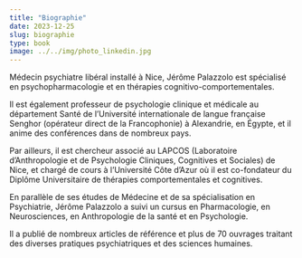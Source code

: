 ```yaml
---
title: "Biographie"
date: 2023-12-25
slug: biographie  
type: book
image: ../../img/photo_linkedin.jpg
---
```


Médecin psychiatre libéral installé à Nice, Jérôme Palazzolo est spécialisé en psychopharmacologie et en thérapies cognitivo-comportementales.

Il est également professeur de psychologie clinique et médicale au département Santé de l’Université internationale de langue française Senghor (opérateur direct de la Francophonie) à Alexandrie, en Égypte, et il anime des conférences dans de nombreux pays.

Par ailleurs, il est chercheur associé au LAPCOS (Laboratoire d'Anthropologie et de Psychologie Cliniques, Cognitives et Sociales) de Nice, et chargé de cours à l’Université Côte d’Azur où il est co-fondateur du Diplôme Universitaire de thérapies comportementales et cognitives.

En parallèle de ses études de Médecine et de sa spécialisation en Psychiatrie, Jérôme Palazzolo a suivi un cursus en Pharmacologie, en Neurosciences, en Anthropologie de la santé et en Psychologie.

Il a publié de nombreux articles de référence et plus de 70 ouvrages traitant des diverses pratiques psychiatriques et des sciences humaines.
